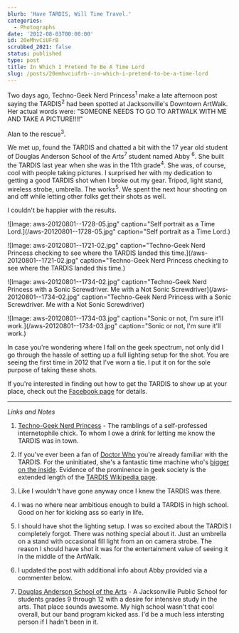 ```yaml
---
blurb: 'Have TARDIS, Will Time Travel.'
categories:
  - Photographs
date: '2012-08-03T00:00:00'
id: 20eMhvCiUFrB
scrubbed_2021: false
status: published
type: post
title: In Which I Pretend To Be A Time Lord
slug: /posts/20emhvciufrb--in-which-i-pretend-to-be-a-time-lord
---
```


Two days ago, Techno-Geek Nerd Princess<sup>1</sup> make a late afternoon post saying the TARDIS<sup>2</sup> had been spotted at Jacksonville's Downtown ArtWalk. Her actual words were: "SOMEONE NEEDS TO GO TO ARTWALK WITH ME AND TAKE A PICTURE!!!!" 

Alan to the rescue<sup>3</sup>.

We met up, found the TARDIS and chatted a bit with the 17 year old student of Douglas Anderson School of the Arts<sup>7</sup> student named Abby <sup>6</sup>. She built the TARDIS last year when she was in the 11th grade<sup>4</sup>. She was, of course, cool with people taking pictures. I surprised her with my dedication to getting a good TARDIS shot when I broke out my gear. Tripod, light stand, wireless strobe, umbrella. The works<sup>5</sup>. We spent the next hour shooting on and off while letting other folks get their shots as well.

I couldn't be happier with the results.

![Image: aws-20120801--1728-05.jpg" caption="Self portrait as a Time Lord.](/aws-20120801--1728-05.jpg" caption="Self portrait as a Time Lord.)

![Image: aws-20120801--1721-02.jpg" caption="Techno-Geek Nerd Princess checking to see where the TARDIS landed this time.](/aws-20120801--1721-02.jpg" caption="Techno-Geek Nerd Princess checking to see where the TARDIS landed this time.)

![Image: aws-20120801--1734-02.jpg" caption="Techno-Geek Nerd Princess with a Sonic Screwdriver. Me with a Not Sonic Screwdriver](/aws-20120801--1734-02.jpg" caption="Techno-Geek Nerd Princess with a Sonic Screwdriver. Me with a Not Sonic Screwdriver)

![Image: aws-20120801--1734-03.jpg" caption="Sonic or not, I'm sure it'll work.](/aws-20120801--1734-03.jpg" caption="Sonic or not, I'm sure it'll work.)


In case you're wondering where I fall on the geek spectrum, not only did I go through the hassle of setting up a full lighting setup for the shot. You are seeing the first time in 2012 that I've worn a tie. I put it on for the sole purpose of taking these shots. 

If you're interested in finding out how to get the TARDIS to show up at your place, check out the [Facebook page](https://www.facebook.com/tardis.atjacksonville) for details. 

---


_Links and Notes_

1. [Techno-Geek Nerd Princess](http://tgnp.me) - The ramblings of a self-professed internetophile chick. To whom I owe a drink for letting me know the TARDIS was in town. 

2. If you've ever been a fan of [Doctor Who](http://www.bbcamerica.com/doctor-who/) you're already familiar with the TARDIS. For the uninitiated, she's a fantastic time machine who's [bigger on the inside](http://www.youtube.com/watch?v=l82OCNpgKbQ). Evidence of the prominence in geek society is the extended length of the [TARDIS Wikipedia page](http://en.wikipedia.org/wiki/TARDIS).

3. Like I wouldn't have gone anyway once I knew the TARDIS was there. 

4. I was no where near ambitious enough to build a TARDIS in high school. Good on her for kicking ass so early in life.

5. I should have shot the lighting setup. I was so excited about the TARDIS I completely forgot. There was nothing special about it. Just an umbrella on a stand with occasional fill light from an on camera strobe. The reason I should have shot it was for the entertainment value of seeing it in the middle of the ArtWalk. 

6. I updated the post with additional info about Abby provided via a commenter below. 

7. [Douglas Anderson School of the Arts](http://www.da-arts.org) - A Jacksonville Public School for students grades 9 through 12 with a desire for intensive study in the arts. That place sounds awesome. My high school wasn't that cool overall, but our band program kicked ass. I'd be a much less intersting person if I hadn't been in it.
